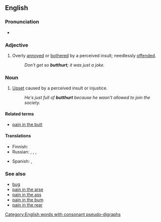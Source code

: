 ==English==

===Pronunciation===
* {{IPA|/ˈbʌtˌhɚt/|lang=en}}

===Adjective===
{{en-adj}}

# {{context|slang|lang=en}} Overly [[annoyed]] or [[bothered]] by a perceived insult; needlessly [[offended]].
#: ''Don't get so '''butthurt'''; it was just a joke.''

===Noun===
{{en-noun|-}}

# {{context|slang|lang=en}} [[upset|Upset]] caused by a perceived insult or injustice.
#: ''He's just full of '''butthurt''' because he wasn't allowed to join the society.''

====Related terms====
* [[pain in the butt]]

====Translations====
{{trans-top|(slang) upset caused by a perceived insult or injustice}}
* Finnish: {{t|fi|mielensäpahoitus}}
* Russian: {{t|ru|батхёрт|tr=}}, {{t|ru|баттхёрт|tr=}}, {{qualifier|partly}} {{t+|ru|фрустрация|tr=}}, {{t|ru|попоболь|f}}
{{trans-mid}}
* Spanish: {{t+|es|encabronado|m}}, {{t|es|enputado|m}}
{{trans-bottom}}

===See also===
* [[bug#Verb|bug]]
* [[pain in the arse]]
* [[pain in the ass]]
* [[pain in the bum]]
* [[pain in the rear]]
[[Category:English words with consonant pseudo-digraphs]]
